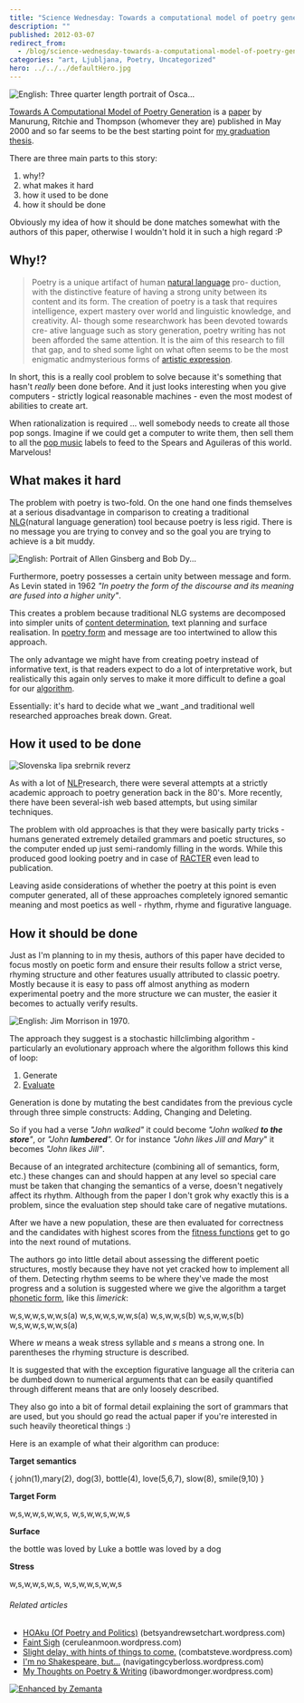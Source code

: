 ```yaml
---
title: "Science Wednesday: Towards a computational model of poetry generation"
description: ""
published: 2012-03-07
redirect_from:
  - /blog/science-wednesday-towards-a-computational-model-of-poetry-generation/swizec/3855
categories: "art, Ljubljana, Poetry, Uncategorized"
hero: ../../../defaultHero.jpg
---
```


![English: Three quarter length portrait of Osca...](https://swizec.com/blog/wp-content/uploads/2012/03/300px-Oscar_Wilde_portrait_by_Napoleon_Sarony_-_albumen4.jpg "English: Three quarter length portrait of Osca...")

[Towards A Computational Model of Poetry Generation](https://www.era.lib.ed.ac.uk/handle/1842/3460 "Towards a computational model of poetry generation") is a [paper](http://en.wikipedia.org/wiki/Paper "Paper") by Manurung, Ritchie and Thompson (whomever they are) published in May 2000 and so far seems to be the best starting point for [my graduation thesis](https://github.com/Swizec/Le-Thesis).

There are three main parts to this story:

1.  why!?
2.  what makes it hard
3.  how it used to be done
4.  how it should be done

Obviously my idea of how it should be done matches somewhat with the authors of this paper, otherwise I wouldn't hold it in such a high regard :P

## Why!?

> Poetry is a unique artifact of human [natural language](http://en.wikipedia.org/wiki/Natural_language "Natural language") pro- duction, with the distinctive feature of having a strong unity between its content and its form. The creation of poetry is a task that requires intelligence, expert mastery over world and linguistic knowledge, and creativity. Al- though some researchwork has been devoted towards cre- ative language such as story generation, poetry writing has not been afforded the same attention. It is the aim of this research to fill that gap, and to shed some light on what often seems to be the most enigmatic andmysterious forms of [artistic expression](http://en.wikipedia.org/wiki/Art "Art").

In short, this is a really cool problem to solve because it's something that hasn't _really_ been done before. And it just looks interesting when you give computers - strictly logical reasonable machines - even the most modest of abilities to create art.

When rationalization is required ... well somebody needs to create all those pop songs. Imagine if we could get a computer to write them, then sell them to all the [pop music](http://en.wikipedia.org/wiki/Pop_music "Pop music") labels to feed to the Spears and Aguileras of this world. Marvelous!

## What makes it hard

The problem with poetry is two-fold. On the one hand one finds themselves at a serious disadvantage in comparison to creating a traditional [NLG](http://en.wikipedia.org/wiki/Natural_language_generation "Natural language generation")(natural language generation) tool because poetry is less rigid. There is no message you are trying to convey and so the goal you are trying to achieve is a bit muddy.

![English: Portrait of Allen Ginsberg and Bob Dy...](https://swizec.com/blog/wp-content/uploads/2012/03/300px-Ginsberg-dylan2.jpg "English: Portrait of Allen Ginsberg and Bob Dy...")

Furthermore, poetry possesses a certain unity between message and form. As Levin stated in 1962 _"In poetry the form of the discourse and its meaning are fused into a higher unity"_.

This creates a problem because traditional NLG systems are decomposed into simpler units of [content determination](http://en.wikipedia.org/wiki/Content_determination "Content determination"), text planning and surface realisation. In [poetry form](http://en.wikipedia.org/wiki/Poetry "Poetry") and message are too intertwined to allow this approach.

The only advantage we might have from creating poetry instead of informative text, is that readers expect to do a lot of interpretative work, but realistically this again only serves to make it more difficult to define a goal for our [algorithm](http://en.wikipedia.org/wiki/Algorithm "Algorithm").

Essentially: it's hard to decide what we \_want \_and traditional well researched approaches break down. Great.

## How it used to be done

![Slovenska lipa srebrnik reverz](https://swizec.com/blog/wp-content/uploads/2012/03/300px-Slovenska_lipa_srebrnik_reverz1.jpg "Slovenska lipa srebrnik reverz")

As with a lot of [NLP](http://en.wikipedia.org/wiki/Natural_language_processing "Natural language processing")research, there were several attempts at a strictly academic approach to poetry generation back in the 80's. More recently, there have been several-ish web based attempts, but using similar techniques.

The problem with old approaches is that they were basically party tricks - humans generated extremely detailed grammars and poetic structures, so the computer ended up just semi-randomly filling in the words. While this produced good looking poetry and in case of [RACTER](http://en.wikipedia.org/wiki/Racter "Racter") even lead to publication.

Leaving aside considerations of whether the poetry at this point is even computer generated, all of these approaches completely ignored semantic meaning and most poetics as well - rhythm, rhyme and figurative language.

## How it should be done

Just as I'm planning to in my thesis, authors of this paper have decided to focus mostly on poetic form and ensure their results follow a strict verse, rhyming structure and other features usually attributed to classic poetry. Mostly because it is easy to pass off almost anything as modern experimental poetry and the more structure we can muster, the easier it becomes to actually verify results.

![English: Jim Morrison in 1970.](https://swizec.com/blog/wp-content/uploads/2012/03/Jim_Morrison_19702.jpg "English: Jim Morrison in 1970.")

The approach they suggest is a stochastic hillclimbing algorithm - particularly an evolutionary approach where the algorithm follows this kind of loop:

1.  Generate
2.  [Evaluate](http://en.wikipedia.org/wiki/Evaluation "Evaluation")

Generation is done by mutating the best candidates from the previous cycle through three simple constructs: Adding, Changing and Deleting.

So if you had a verse _"John walked"_ it could become _"John walked **to the store**"_, or _"John **lumbered**"._ Or for instance _"John likes Jill and Mary_" it becomes _"John likes Jill"_.

Because of an integrated architecture (combining all of semantics, form, etc.) these changes can and should happen at any level so special care must be taken that changing the semantics of a verse, doesn't negatively affect its rhythm. Although from the paper I don't grok why exactly this is a problem, since the evaluation step should take care of negative mutations.

After we have a new population, these are then evaluated for correctness and the candidates with highest scores from the [fitness functions](http://en.wikipedia.org/wiki/Fitness_function "Fitness function") get to go into the next round of mutations.

The authors go into little detail about assessing the different poetic structures, mostly because they have not yet cracked how to implement all of them. Detecting rhythm seems to be where they've made the most progress and a solution is suggested where we give the algorithm a target [phonetic form](http://en.wikipedia.org/wiki/Phonetic_form "Phonetic form"), like this _limerick_:

w,s,w,w,s,w,w,s(a)
w,s,w,w,s,w,w,s(a)
w,s,w,w,s(b)
w,s,w,w,s(b)
w,s,w,w,s,w,w,s(a)

Where _w_ means a weak stress syllable and _s_ means a strong one. In parentheses the rhyming structure is described.

It is suggested that with the exception figurative language all the criteria can be dumbed down to numerical arguments that can be easily quantified through different means that are only loosely described.

They also go into a bit of formal detail explaining the sort of grammars that are used, but you should go read the actual paper if you're interested in such heavily theoretical things :)

Here is an example of what their algorithm can produce:

**Target semantics**

{
john(1),mary(2), dog(3), bottle(4), love(5,6,7), slow(8), smile(9,10)
}

**Target Form**

w,s,w,w,s,w,w,s,
w,s,w,w,s,w,w,s

**Surface**

the bottle was loved by Luke
a bottle was loved by a dog

**Stress**

w,s,w,w,s,w,s,
w,s,w,w,s,w,w,s

###### Related articles

- [HOAku (Of Poetry and Politics)](http://betsyandrewsetchart.wordpress.com/2011/11/29/hoaku-of-poetry-and-politics/) (betsyandrewsetchart.wordpress.com)
- [Faint Sigh](http://ceruleanmoon.wordpress.com/2012/02/26/faint-sigh/) (ceruleanmoon.wordpress.com)
- [Slight delay, with hints of things to come.](http://combatsteve.wordpress.com/2012/02/07/slight-delay-with-hints-of-things-to-come/) (combatsteve.wordpress.com)
- [I'm no Shakespeare, but...](http://navigatingcyberloss.wordpress.com/2012/03/03/im-no-shakespeare-but/) (navigatingcyberloss.wordpress.com)
- [My Thoughts on Poetry & Writing](http://ibawordmonger.wordpress.com/2012/02/07/my-thoughts-on-poetry-writing/) (ibawordmonger.wordpress.com)

[![Enhanced by Zemanta](https://img.zemanta.com/zemified_e.png?x-id=8ef58f03-3863-4b67-a428-337537dccf67)](http://www.zemanta.com/ "Enhanced by Zemanta")

